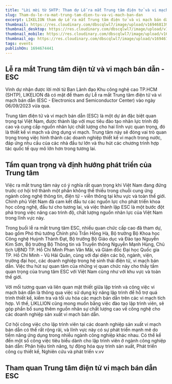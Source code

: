 ```yaml
---
title: "Lời mời từ SHTP: Tham dự Lễ ra mắt Trung tâm điện tử và vi mạch bán dẫn (ESC)"
slug: Tham-du-le-ra-mat-trung-tam-dien-tu-va-vi-mach-ban-dan
excerpt: LIKELION tham dự Lễ ra mắt Trung tâm điện tử và vi mạch bán dẫn (ESC - Electronics and Semiconductor Center)
thumbnail: https://res.cloudinary.com/dbscqlwl7/image/upload/v1694681399/blogs/Tham-du-le-ra-mat-trung-tam-dien-tu-va-vi-mach-ban-dan/ESC_Thumbnail_gf3ody.png
thumbnail_desktop: https://res.cloudinary.com/dbscqlwl7/image/upload/v1694676927/blogs/Tham-du-le-ra-mat-trung-tam-dien-tu-va-vi-mach-ban-dan/ESC_Desktop_gl5qns.png
thumbnail_mobile: https://res.cloudinary.com/dbscqlwl7/image/upload/v1694676927/blogs/Tham-du-le-ra-mat-trung-tam-dien-tu-va-vi-mach-ban-dan/ESC_Mobile_hshtct.png
thumbnail_og: https://res.cloudinary.com/dbscqlwl7/image/upload/v1694676927/blogs/Tham-du-le-ra-mat-trung-tam-dien-tu-va-vi-mach-ban-dan/ESC_Thumbnail_Social_vs8ykt.png
tags: events
publishOn: 1694674441
---
```


## Lễ ra mắt Trung tâm điện tử và vi mạch bán dẫn - ESC

Vinh dự nhận được lời mời từ Ban Lãnh đạo Khu công nghệ cao TP.HCM (SHTP), LIKELION đã có mặt để tham dự Lễ ra mắt Trung tâm điện tử và vi mạch bán dẫn (ESC - Electronics and Semiconductor Center) vào ngày 06/09/2023 vừa qua.

Trung tâm điện tử và vi mạch bán dẫn (ESC) là một dự án đặc biệt quan trọng tại Việt Nam, được thành lập với mục tiêu đào tạo nhân lực trình độ cao và cung cấp nguồn nhân lực chất lượng cho hai lĩnh vực quan trọng, đó là thiết kế vi mạch và ứng dụng vi mạch. Trung tâm này sẽ đóng vai trò quan trọng trong việc hình thành các doanh nghiệp thiết kế vi mạch trong nước, đáp ứng nhu cầu của các nhà đầu tư lớn và thu hút các chương trình hợp tác quốc tế quy mô lớn hơn trong tương lai.

## Tầm quan trọng và định hướng phát triển của Trung tâm

Việc ra mắt trung tâm này có ý nghĩa rất quan trọng khi Việt Nam đang đứng trước cơ hội trở thành một phần không thể thiếu trong chuỗi cung ứng ngành công nghệ thông tin, điện tử - viễn thông tại khu vực và toàn thế giới. Chính phủ Việt Nam đã cam kết đầu tư các nguồn lực cho phát triển khoa học công nghệ, đầu tư cho tương lai, và việc thành lập ESC là một bước đột phá trong việc nâng cao trình độ, chất lượng nguồn nhân lực của Việt Nam trong lĩnh vực này.

Trong buổi lễ ra mắt trung tâm ESC, nhiều quan chức cấp cao đã tham dự, bao gồm Phó thủ tướng Chính phủ Trần Hồng Hà, Bộ trưởng Bộ Khoa học Công nghệ Huỳnh Thành Đạt, Bộ trưởng Bộ Giáo dục và Đào tạo Nguyễn Kim Sơn, Bộ trưởng Bộ Thông tin và Truyền thông Nguyễn Mạnh Hùng, Chủ tịch UBND TP. Hồ Chí Minh Phan Văn Mãi, và Giám đốc Đại học Quốc gia TP. Hồ Chí Minh - Vũ Hải Quân, cùng với đại diện các bộ, ngành, viện, trường đại học, các doanh nghiệp trong hệ sinh thái điện tử, vi mạch bán dẫn. Việc thu hút sự quan tâm của những vị quan chức này cho thấy tầm quan trọng của trung tâm ESC với Việt Nam cũng như với khu vực và toàn thế giới.

Với mối tương quan và liên quan mật thiết giữa lập trình và công việc vi mạch bán dẫn là thông qua việc sử dụng kỹ năng lập trình để hỗ trợ quá trình thiết kế, kiểm tra và tối ưu hóa các mạch bán dẫn trên các vi mạch tích hợp. Vì thế, LIKLLION cũng mong muốn bằng việc đào tạo lập trình viên, sẽ góp phần bổ sung thêm nguồn nhân sự chất lượng cao về công nghệ cho các doanh nghiệp sản xuất vi mạch bán dẫn.

Cơ hội công việc cho lập trình viên tại các doanh nghiệp sản xuất vi mạch bán dẫn có thể rất rộng rãi, và lĩnh vực này có sự phát triển mạnh mẽ do tiềm năng ứng dụng trong nhiều ngành công nghiệp khác nhau. Có thể kể đến một số công việc tiêu biểu dành cho lập trình viên ở ngành công nghiệp bán dẫn: Phân hiệu tính năng, tự động hóa quy trình sản xuất, Phát triển công cụ thiết kế, Nghiên cứu và phát triển v.vv

## Tham quan Trung tâm điện tử vi mạch bán dẫn ESC

<Figure
  imageUrl="https://res.cloudinary.com/dbscqlwl7/image/upload/v1694676927/blogs/Tham-du-le-ra-mat-trung-tam-dien-tu-va-vi-mach-ban-dan/ESC_2_shkzdg.jpg"
  caption="LIKELION nhận lời mời tham quan Trung tâm điện tử vi mạch bán dẫn ESC"
/>

<Figure
  imageUrl="https://res.cloudinary.com/dbscqlwl7/image/upload/v1694676928/blogs/Tham-du-le-ra-mat-trung-tam-dien-tu-va-vi-mach-ban-dan/ESC_qtnov1.jpg"
  caption="LIKELION tham dự Lễ ra mắt Trung tâm điện tử và vi mạch bán dẫn - ESC"
/>
